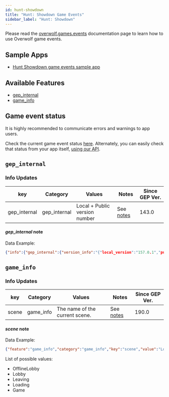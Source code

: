 ```yaml
---
id: hunt-showdown
title: "Hunt: Showdown Game Events"
sidebar_label: "Hunt: Showdown"
---
```


<GameInfo gameID={21328} showCompliance={true} showDocs={false}/>

Please read the [overwolf.games.events](.) documentation page to learn how to use Overwolf game events.

## Sample Apps
* [Hunt Showdown game events sample app](https://github.com/overwolf/events-sample-apps)

## Available Features

* [gep_internal](#gep_internal)
* [game_info](#game_info)

## Game event status

It is highly recommended to communicate errors and warnings to app users. 

Check the current game event status [here](/status/all). Alternately, you can easily check that status from your app itself, [using our API](/topics/using-events/how-to-check-events-status-from-app).

## `gep_internal`

### Info Updates

key          | Category    | Values                    | Notes                 | Since GEP Ver. |
------------ | ------------| ------------------------- | --------------------- | ------------- | 
gep_internal | gep_internal| Local + Public version number|See [notes](#gep_internal-note)|   143.0       |

#### *gep_internal* note

Data Example:

```json
{"info":{"gep_internal":{"version_info":"{"local_version":"157.0.1","public_version":"157.0.1","is_updated":true}"}},"feature":"gep_internal"}
```

## `game_info`

### Info Updates

key          | Category    | Values                    | Notes                 | Since GEP Ver. |
------------ | ------------| ------------------------- | --------------------- | ------------- | 
scene | game_info | The name of the current scene. |See [notes](#scene-note) |   190.0       |

#### *scene* note

Data Example:

```json
{"feature":"game_info","category":"game_info","key":"scene","value":"Lobby"}
```
List of possible values:
* OfflineLobby
* Lobby
* Leaving
* Loading
* Game
